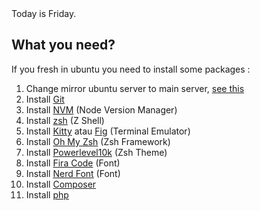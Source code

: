 
<Callout type="info" emoji="ℹ️">
  Today is Friday.
</Callout>

## What you need?

If you fresh in ubuntu you need to install some packages :

1. Change mirror ubuntu server to main server, [see this](https://askubuntu.com/questions/104695/how-do-i-change-mirrors-in-ubuntu-server-from-regional-to-main)
2. Install [Git](https://git-scm.com/downloads)
3. Install [NVM](https://github.com/nvm-sh/nvm) (Node Version Manager)
4. Install [zsh](https://github.com/ohmyzsh/ohmyzsh/wiki/Installing-ZSH) (Z Shell)
5. Install [Kitty](https://sw.kovidgoyal.net/kitty/) atau [Fig](https://fig.io/) (Terminal Emulator)
6. Install [Oh My Zsh](https://ohmyz.sh/) (Zsh Framework)
7. Install [Powerlevel10k](https://github.com/romkatv/powerlevel10k) (Zsh Theme)
8. Install [Fira Code](https://github.com/tonsky/FiraCode) (Font)
9. Install [Nerd Font](https://www.nerdfonts.com/) (Font)
10. Install [Composer](https://getcomposer.org/download/)
11. Install [php](https://www.php.net/downloads.php)
